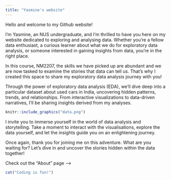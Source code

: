 ```yaml
---
title: "Yasmine's website"
---
```


Hello and welcome to my Github website!

I'm Yasmine, an NUS undergraduate, and I'm thrilled to have you here on my website dedicated to exploring and analysing data. Whether you're a fellow data enthusiast, a curious learner about what we do for exploratory data analysis, or someone interested in gaining insights from data, you're in the right place.

In this course, NM2207, the skills we have picked up are abundant and we are now tasked to examine the stories that data can tell us. That's why I created this space to share my exploratory data analysis journey with you!

Through the power of exploratory data analysis (EDA), we'll dive deep into a particular dataset about used cars in India, uncovering hidden patterns, trends, and relationships. From interactive visualizations to data-driven narratives, I'll be sharing insights derived from my analyses.
```r
knitr::include_graphics("data.png")
```

I invite you to immerse yourself in the world of data analysis and storytelling. Take a moment to interact with the visualisations, explore the data yourself, and let the insights guide you on an enlightening journey.

Once again, thank you for joining me on this adventure. What are you waiting for? Let's dive in and uncover the stories hidden within the data together! 

Check out the "About" page ----->

```r
cat("Coding is fun!")
```
